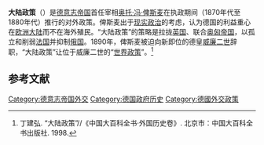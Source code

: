 {{otheruses|subject=德意志帝国在19世纪末的对外政策|other=日本帝国的侵略扩张政策|大陆政策 (大日本帝国)}}
'''大陆政策'''（{{lang-de|Kontinental politik}}）是[[德意志帝国|德意志帝国]]首任宰相[[奥托·冯·俾斯麦|奥托·冯·俾斯麦]]在执政期间（1870年代至1880年代）推行的对外政策。俾斯麦出于[[现实政治|现实政治]]的考虑，认为德国的利益重心在[[欧洲大陆|欧洲大陆]]而不在海外殖民。“大陆政策”的策略是拉拢[[英国|英国]]、联合[[奥匈帝国|奥匈帝国]]，以孤立和削弱[[法国|法国]]并抑制[[俄国|俄国]]。1890年，俾斯麦被迫向新即位的德皇[[威廉二世_(德国)|威廉二世]]辞职，“大陆政策”让位于威廉二世的“[[世界政策|世界政策]]”。<ref>丁建弘. “大陆政策”//《中国大百科全书·外国历史卷》. 北京市：中国大百科全书出版社. 1998.</ref>

==参考文献==
{{Reflist|2}}

[[Category:德意志帝国外交|Category:德意志帝国外交]]
[[Category:德国政府历史|Category:德国政府历史]]
[[Category:德國外交政策|Category:德國外交政策]]
